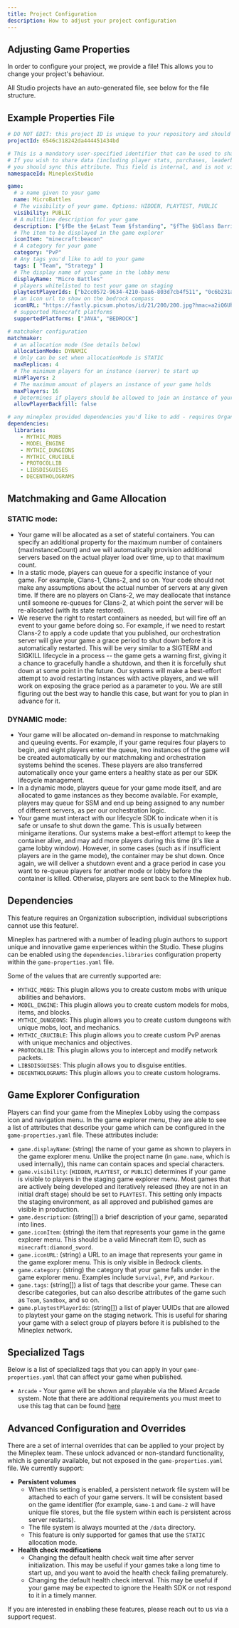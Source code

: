 ```yaml
---
title: Project Configuration
description: How to adjust your project configuration
---
```


## Adjusting Game Properties
In order to configure your project, we provide a file! This allows you to change your project's behaviour.

All Studio projects have an auto-generated file, see below for the file structure.
<FileTree>
  <Folder name="config" label="config">
    <File name="game-properties.yaml" label="game-properties.yaml" />
  </Folder>
</FileTree>

## Example Properties File
```yaml
# DO NOT EDIT: this project ID is unique to your repository and should not be changed
projectId: 6546c318242da444451434bd

# This is a mandatory user-specified identifier that can be used to share products and data between games.
# If you wish to share data (including player stats, purchases, leaderboard rankings, and more) between multiple Studio projects, 
# you should sync this attribute. This field is internal, and is not visible within your game. 
namespaceId: MineplexStudio 

game:
  # a name given to your game
  name: MicroBattles 
  # The visibility of your game. Options: HIDDEN, PLAYTEST, PUBLIC
  visibility: PUBLIC 
  # A multiline description for your game
  description: ["§fBe the §eLast Team §fstanding", "§fThe §bGlass Barrier §fwill disappear after §c10 seconds"] 
  # The item to be displayed in the game explorer
  iconItem: "minecraft:beacon"
  # A category for your game
  category: "PvP"
  # Any tags you'd like to add to your game
  tags: [ "Team", "Strategy" ]
  # The display name of your game in the lobby menu
  displayName: "Micro Battles"
  # players whitelisted to test your game on staging
  playtestPlayerIds: ["b2cc0572-9634-4210-baa6-803d7cb4f511", "0c6b231a-1f12-49b6-a1fc-1a9279de277c"]
  # an icon url to show on the bedrock compass
  iconURL: "https://fastly.picsum.photos/id/21/200/200.jpg?hmac=a2iQ6UhOjpU6jn7QSsCpk1CiiKTxmW1R4UivDsv-n8o"
  # supported Minecraft platforms
  supportedPlatforms: ["JAVA", "BEDROCK"]

# matchaker configuration
matchmaker:
  # an allocation mode (See details below)
  allocationMode: DYNAMIC 
  # Only can be set when allocationMode is STATIC
  maxReplicas: 4 
  # The minimum players for an instance (server) to start up
  minPlayers: 2
  # The maximum amount of players an instance of your game holds
  maxPlayers: 16
  # Determines if players should be allowed to join an instance of your game that is already running
  allowPlayerBackfill: false

# any mineplex provided dependencies you'd like to add - requires Organization account
dependencies:
  libraries:
    - MYTHIC_MOBS
    - MODEL_ENGINE
    - MYTHIC_DUNGEONS
    - MYTHIC_CRUCIBLE
    - PROTOCOLLIB
    - LIBSDISGUISES
    - DECENTHOLOGRAMS
```

## Matchmaking and Game Allocation
### STATIC mode:
- Your game will be allocated as a set of stateful containers. You can specify an additional property for the maximum number of containers (maxInstanceCount) and we will automatically provision additional servers based on the actual player load over time, up to that maximum count.
- In a static mode, players can queue for a specific instance of your game. For example, Clans-1, Clans-2, and so on. 
Your code should not make any assumptions about the actual number of servers at any given time. If there are no players on Clans-2, we may deallocate that instance until someone re-queues for Clans-2, at which point the server will be re-allocated (with its state restored). 
- We reserve the right to restart containers as needed, but will fire off an event to your game before doing so. For example, if we need to restart Clans-2 to apply a code update that you published, our orchestration server will give your game a grace period to shut down before it is automatically restarted. This will be very similar to a SIGTERM and SIGKILL lifecycle in a process -- the game gets a warning first, giving it a chance to gracefully handle a shutdown, and then it is forcefully shut down at some point in the future. Our systems will make a best-effort attempt to avoid restarting instances with active players, and we will work on exposing the grace period as a parameter to you. We are still figuring out the best way to handle this case, but want for you to plan in advance for it.

### DYNAMIC mode:
- Your game will be allocated on-demand in response to matchmaking and queuing events. For example, if your game requires four players to begin, and eight players enter the queue, two instances of the game will be created automatically by our matchmaking and orchestration systems behind the scenes. These players are also transferred automatically once your game enters a healthy state as per our SDK lifecycle management.
- In a dynamic mode, players queue for your game mode itself, and are allocated to game instances as they become available. For example, players may queue for SSM and end up being assigned to any number of different servers, as per our orchestration logic.
- Your game must interact with our lifecycle SDK to indicate when it is safe or unsafe to shut down the game. This is usually between minigame iterations. Our systems make a best-effort attempt to keep the container alive, and may add more players during this time (it's like a game lobby window). However, in some cases (such as if insufficient players are in the game mode), the container may be shut down. Once again, we will deliver a shutdown event and a grace period in case you want to re-queue players for another mode or lobby before the container is killed. Otherwise, players are sent back to the Mineplex hub.

## Dependencies
<Note type="note">
This feature requires an Organization subscription, individual subscriptions cannot use this feature!.
</Note>

Mineplex has partnered with a number of leading plugin authors to support unique and innovative game experiences within the Studio. These plugins can be enabled using the `dependencies.libraries` configuration property within the `game-properties.yaml` file. 

Some of the values that are currently supported are:
- `MYTHIC_MOBS`: This plugin allows you to create custom mobs with unique abilities and behaviors.
- `MODEL_ENGINE`: This plugin allows you to create custom models for mobs, items, and blocks.
- `MYTHIC_DUNGEONS`: This plugin allows you to create custom dungeons with unique mobs, loot, and mechanics.
- `MYTHIC_CRUCIBLE`: This plugin allows you to create custom PvP arenas with unique mechanics and objectives.
- `PROTOCOLLIB`: This plugin allows you to intercept and modify network packets.
- `LIBSDISGUISES`: This plugin allows you to disguise entities.
- `DECENTHOLOGRAMS`: This plugin allows you to create custom holograms.

## Game Explorer Configuration
Players can find your game from the Mineplex Lobby using the compass icon and navigation menu. In the game explorer menu, they are able to see a list of attributes that describe your game which can be configured in the `game-properties.yaml` file. These attributes include:
- `game.displayName`: (string) the name of your game as shown to players in the game explorer menu. Unlike the project name (in `game.name`, which is used internally), this name can contain spaces and special characters.
- `game.visibility`: (`HIDDEN`, `PLAYTEST`, or `PUBLIC`) determines if your game is visible to players in the staging game explorer menu. Most games that are actively being developed and iteratively released (they are not in an initial draft stage) should be set to `PLAYTEST`. This setting only impacts the staging environment, as all approved and published games are visible in production.
- `game.description`: (string[]) a brief description of your game, separated into lines.
- `game.iconItem`: (string) the item that represents your game in the game explorer menu. This should be a valid Minecraft item ID, such as `minecraft:diamond_sword`.
- `game.iconURL`: (string) a URL to an image that represents your game in the game explorer menu. This is only visible in Bedrock clients.
- `game.category`: (string) the category that your game falls under in the game explorer menu. Examples include `Survival`, `PvP`, and `Parkour`.
- `game.tags`: (string[]) a list of tags that describe your game. These can describe categories, but can also describe attributes of the game such as `Team`, `Sandbox`, and so on.
- `game.playtestPlayerIds`: (string[]) a list of player UUIDs that are allowed to playtest your game on the staging network. This is useful for sharing your game with a select group of players before it is published to the Mineplex network.

## Specialized Tags

Below is a list of specialized tags that you can apply in your `game-properties.yaml` that can affect your game when published.
- `Arcade` - Your game will be shown and playable via the Mixed Arcade system. Note that there are additional requirements you must meet to use this tag that can be found [here](/docs/sdk/features/queueing#tag-queue)

## Advanced Configuration and Overrides

There are a set of internal overrides that can be applied to your project by the Mineplex team. These unlock advanced or non-standard functionality, which is generally available, but not exposed in the `game-properties.yaml` file. We currently support:
- **Persistent volumes**
  - When this setting is enabled, a persistent network file system will be attached to each of your game servers. It will be consistent based on the game identifier (for example, `Game-1` and `Game-2` will have unique file stores, but the file system within each is persistent across server restarts).
  - The file system is always mounted at the `/data` directory.
  - This feature is only supported for games that use the `STATIC` allocation mode.
- **Health check modifications**
  - Changing the default health check wait time after server initialization. This may be useful if your games take a long time to start up, and you want to avoid the health check failing prematurely.
  - Changing the default health check interval. This may be useful if your game may be expected to ignore the Health SDK or not respond to it in a timely manner.

If you are interested in enabling these features, please reach out to us via a support request.